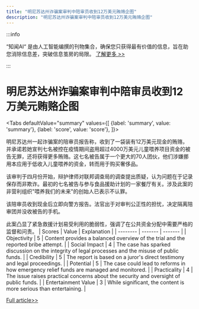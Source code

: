 ```yaml
---
title: "明尼苏达州诈骗案审判中陪审员收到12万美元贿赂企图"
description: "明尼苏达州诈骗案审判中陪审员收到12万美元贿赂企图"
---
```



:::info

“知闻AI“ 是由人工智能编撰的刊物集合，确保您只获得最有价值的信息，旨在助您消除信息差，突破信息茧房的局限。  [了解更多 >>](/zh-Hans/docs/guides)

:::

# 明尼苏达州诈骗案审判中陪审员收到12万美元贿赂企图


<Tabs
	defaultValue="summary"
	values={[
	{label: 'summary', value: 'summary'},
	{label: 'score', value: 'score'},
]}>
<TabItem value="summary">


明尼苏达州一起诈骗案的陪审员报告称，收到了一袋装有12万美元现金的贿赂，并承诺若她宣判七名被控在疫情期间盗用超过4000万美元儿童喂养项目资金的被告无罪，还将获得更多贿赂。这七名被告属于一个更大的70人团伙，他们涉嫌挪用本应用于低收入儿童喂养的资金，转而用于购买奢侈品。

该审判于四月份开始，辩护律师对联邦调查局的调查提出质疑，认为问题在于记录保存而非欺诈。最初的七名被告与参与食品援助计划的一家餐厅有关。涉及此案的非营利组织"喂养我们的未来"的创始人已表示不认罪。

该陪审员收到现金后立即向警方报告。法官出于对审判公正性的担忧，决定隔离陪审团并没收被告的手机。

此案凸显了紧急救援计划易受利用的脆弱性，强调了在公共资金分配中需要严格的监督和问责。
</TabItem>
<TabItem value="score">
	| Scores     | Value   | Explanation |
	| -------- | ------- | ------- |
	| Objectivity  | 5    | Content provides a balanced overview of the trial and the reported bribe attempt.    |
	| Social Impact | 4     | The case has sparked discussion on the integrity of legal processes and the misuse of public funds.    |
	| Credibility    | 5    | The report is based on a juror's direct testimony and legal proceedings.    |
	| Potential    | 5    | The case could lead to reforms in how emergency relief funds are managed and monitored.    |
	| Practicality    | 4    | The issue raises practical concerns about the security and oversight of public funds.    |
	| Entertainment Value    | 3    | While significant, the content is more serious than entertaining.    |
</TabItem>
</Tabs>

[Full article>>](https://www.cnbc.com/2024/06/04/fraud-trial-juror-reports-getting-bag-of-120000-and-promise-of-more-if-shell-acquit.html)
